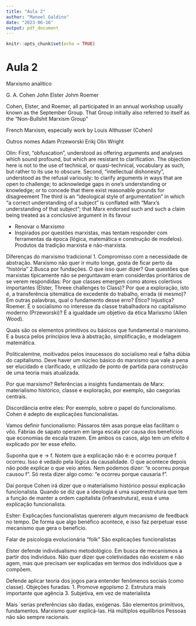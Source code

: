 ```yaml
---
title: "Aula 2"
author: "Manoel Galdino"
date: "2023-06-16"
output: pdf_document
---
```


```r
knitr::opts_chunk$set(echo = TRUE)
```

# Aula 2
Marxismo analítico

G. A. Cohen
John Elster
Johm Roemer

Cohen, Elster, and Roemer, all participated in an annual workshop usually known as the September Group. That Group initially also referred to itself as the “Non-Bullshit Marxism Group”

French Marxism, especially work by Louis Althusser (Cohen)

Outros nomes
Adam Przeworski
Erikj Olin Wright

Olin:
 First, “obfuscation”, understood as offering arguments and analyses which sound profound, but which are resistant to clarification. The objection here is not to the use of technical, or quasi-technical, vocabulary as such, but rather to its use to obscure. Second, “intellectual dishonesty”, understood as the refusal variously: to clarify arguments in ways that are open to challenge; to acknowledge gaps in one’s understanding or knowledge; or to concede that there exist reasonable grounds for disagreement
 The third is an “ideological style of argumentation” in which “a correct understanding of a subject” is conflated with “Marx’s understanding of that subject”; that Marx endorsed such and such a claim being treated as a conclusive argument in its favour
 
 

- Renovar o Marxismo
- Inspirados por questões marxistas, mas tentam responder com ferramentas da época (lógica, matemática e construção de modelos).
Produtos da tradição marxista e não-marxista.

Diferenças do marxismo tradicional
1. Compromisso com a necessidade de abstração. Marxismo não quer ir muito longe, gosta de ficar perto da "história"
2.Busca por fundações. O que isso quer dizer? Que questões que marxistas tipicamente não se perguntavam eram considerdas prioritários de se verem respondidas: Por que classes emergem como atores colertivos importantes (Elster, Threee challenges to Class)? Por que a exploração, isto é, a transferência sitemática de excedente do trabalho, errada (é mesmo)? Em outras palavbras, qual o fundamento desse erro? Ético? Injustiça? Roemer. É o socialismo no interesse da classe trabalhadora no capitalismo moderno (Przeworski)? É a igualdade um objetivo da ética Marixsmo (Allen Wood).

Quais são os elementos primitivos ou básicos que fundamental o marxismo. E a busca pelos princípios leva à abstração, simplificação, e modelagem matemática.

Politicalemtne, moitivados pelos insucessos do socialismo real e falha dúbia do capitalismo.
Deve haver um núcleo básico do marxismo que vale a pena ser elucidado e clarificado, e utilizado de ponto de partida para construção de uma teoria mais atualizada.

Por que marxismo? Referências a insights fundamentais de Marx: materialismo histórico, classe e exploração, por exemplo, são caegorias centrais.

Discordância entre eles:
Por exemplo, sobre o papel do funcionalismo. Cohen é adepto de explicações funcionalistas.

Vamos definir funcionalismo:
Pássaros têm asas porque elas facilitam o vôo. Fábrias de sapato operam em larga escala por causa dos benefícios que economias de escala trazem.
Em ambos os casos, algo tem um efeito é explicado por ter esse efeito.

Suponha que e -> f.
Notem que a explicação não é: e ocorreu porque f ocorreu. Isso é vedado pela lógica da causalidade. O que acontece depois não pode explicar o que veio antes. Nem podemos dizer: "e ocorreu porque causou f". Só resta dizer algo como:
"e ocorreu porque causaria f".

Daí porque Cohen irá dizer que o materialismo histórico possui explicação funcionalista.
Quando se diz que a ideologia é uma superestrutura que tem a função de manter a ordem capitalista (infraestrutura), essa é uma explicação funcionalista.

Eslter: Explicações funcionalistas quererem algum mecanismo de feedback no tempo. De forma que algo benéfico acontece, e isso faz perpetuar esse mecanismo que gera o benefício.

Falar de psicologia evolucionária "folk"
São explicações funcionalistas

Elster defende individualismo metodológico. Em busca de mecanismos a partir dos indivíduos.
Não quer dizer que coletividades não existem e não agem, mas que precisam ser explicadas em termos dos indivíduos que a compõem.

Defende aplicar teoria dos jogos para entender fenômenos sociais (como classe).
Objeções furadas:
1. Promove egopísmo
2. Estrutura mais importante que agência
3.  Subjetiva, em vez de materialista

Mais ´serias
preferências são dadas, exógenas. São elementos primitivos, fundamentos. Marxismo quer explicá-las.
Há múltiplos equilíbrios
Pessoas não são sempre racionais.

